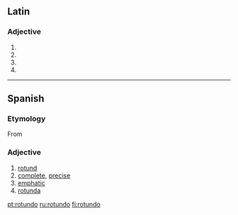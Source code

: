 ==Latin==

===Adjective===
{{la-adj-form|rotundō}}

# {{inflection of|rotundus|rotundus|dat|m|s|lang=la}}
# {{inflection of|rotundus|rotundus|dat|n|s|lang=la}}
# {{inflection of|rotundus|rotundus|abl|m|s|lang=la}}
# {{inflection of|rotundus|rotundus|abl|n|p|lang=la}}

----

==Spanish==

===Etymology===
From {{etyl|la|es}} {{term|rotundus||round|lang=la}}

===Adjective===
{{es-adj|f=rotunda}}

# [[rotund]]
# [[complete]], [[precise]]
# [[emphatic]]
# [[rotunda]]

[[pt:rotundo]]
[[ru:rotundo]]
[[fi:rotundo]]